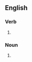 ==English==

===Verb===
{{head|en|present participle}}

# {{present participle of|savour|lang=en|nocat=1}}

===Noun===
{{en-noun}}

# {{alt form|savoring|lang=en}}